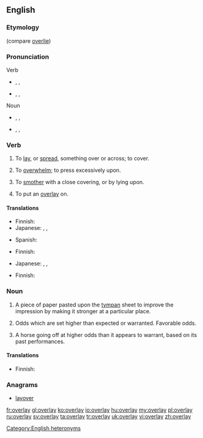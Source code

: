 {{wikipedia|dab=overlay}}
==English==

===Etymology===
{{compound|over|lay}} (compare [[overlie]])

===Pronunciation===
; Verb
* {{a|RP}} {{enPR|ō'və-lāʹ}}, {{IPA|/ˌəʊ.vəˈleɪ/}}, {{X-SAMPA|/%@U.v@"leI/}}
* {{a|GenAm}} {{enPR|ō'vər-lāʹ}}, {{IPA|/ˌoʊvɚˈleɪ/}}, {{X-SAMPA|/%oUv@`"leI/}}
; Noun
* {{a|RP}} {{enPR|ōʹvə-lā'}}, {{IPA|/ˈəʊ.vəˌleɪ/}}, {{X-SAMPA|/"@U.v@%leI/}}
* {{a|GenAm}} {{enPR|ōʹvər-lā'}}, {{IPA|/ˈoʊvɚˌleɪ/}}, {{X-SAMPA|/"oUv@`%leI/}}
*: {{rhymes|eɪ}}

===Verb===
{{en-verb|overlays|overlaying|'''[[overlaid]]''' or '''[[overlayed]]'''}}

# {{transitive}} To [[lay]], or [[spread]], something over or across; to cover.
# To [[overwhelm]]; to press excessively upon.
# {{transitive}} To [[smother]] with a close covering, or by lying upon.
# {{transitive|printing}} To put an [[overlay#Noun|overlay]] on.

====Translations====
{{trans-top|to lay, or [[spread]], something over or across; to [[cover]]}}
* Finnish: {{t-|fi|päällystää}}
* Japanese: {{t-|ja|乗せる|tr=[[のせる]], noseru}}, {{t-|ja|被せる|tr=[[かぶせる]], kabuseru}}, {{t+|ja|覆う|tr=[[おおう]], ōu}}
{{trans-mid}}
* Spanish: {{t-|es|revestimiento|m}}
{{trans-bottom}}

{{trans-see|overwhelm}}

{{trans-top|to smother with a close covering, or by lying upon}}
* Finnish: {{t-|fi|tukahduttaa}}
{{trans-mid}}
* Japanese: {{t-|ja|乗せる|tr=[[のせる]], noseru}}, {{t-|ja|被せる|tr=[[かぶせる]], kabuseru}}, {{t+|ja|覆う|tr=[[おおう]], ōu}}
{{trans-bottom}}

{{trans-top|to put an overlay on}}
* Finnish: {{t+|fi|peittää}}
{{trans-mid}}
{{trans-bottom}}

===Noun===
{{en-noun}}

# {{printing}} A piece of paper pasted upon the [[tympan]] sheet to improve the impression by making it stronger at a particular place.
# {{betting}} Odds which are set higher than expected or warranted.  Favorable odds.
# {{horse racing}} A horse going off at higher odds than it appears to warrant, based on its past performances.

====Translations====
{{trans-top|printing: piece of paper}}
* Finnish: {{t-|fi|peitepaperi}}
{{trans-mid}}
{{trans-bottom}}

{{trans-top|betting: odds which are higher than expected}}
{{trans-mid}}
{{trans-bottom}}

{{trans-top|horse racing}}
{{trans-mid}}
{{trans-bottom}}

===Anagrams===
* [[layover#English|layover]]

[[Category:English heteronyms]]

[[fr:overlay]]
[[gl:overlay]]
[[ko:overlay]]
[[io:overlay]]
[[hu:overlay]]
[[my:overlay]]
[[pl:overlay]]
[[ru:overlay]]
[[sv:overlay]]
[[ta:overlay]]
[[tr:overlay]]
[[uk:overlay]]
[[vi:overlay]]
[[zh:overlay]]